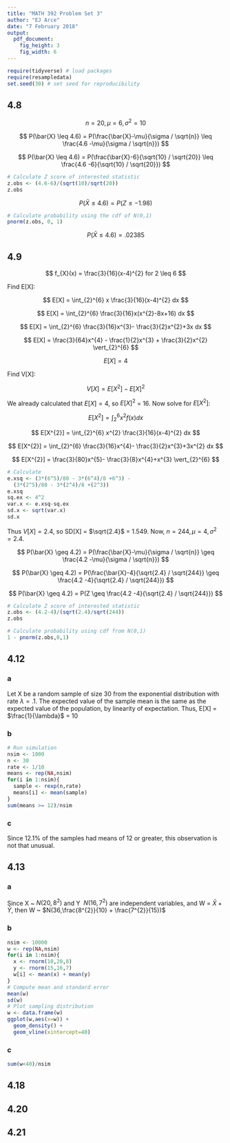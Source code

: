```yaml
---
title: "MATH 392 Problem Set 3"
author: "EJ Arce"
date: "7 February 2018"
output: 
  pdf_document:
    fig_height: 3
    fig_width: 6
---
```



```r
require(tidyverse) # load packages
require(resampledata)
set.seed(30) # set seed for reproducibility
```

## 4.8

$$
n = 20, \mu = 6, \sigma^{2} = 10
$$

$$
P(\bar{X} \leq 4.6) =
P(\frac{\bar{X}-\mu}{\sigma / \sqrt{n}} \leq
\frac{4.6 -\mu}{\sigma / \sqrt{n}})
$$

$$
P(\bar{X} \leq 4.6) =
P(\frac{\bar{X}-6}{\sqrt{10} / \sqrt{20}} \leq
\frac{4.6 -6}{\sqrt{10}  / \sqrt{20}})
$$

```r
# Calculate Z score of interested statistic
z.obs <- (4.6-6)/(sqrt(10)/sqrt(20))
z.obs
```

$$
P(\bar{X} \leq 4.6) = P(Z \leq -1.98)
$$

```r
# Calculate probability using the cdf of N(0,1)
pnorm(z.obs, 0, 1)
```

$$
P(\bar{X} \leq 4.6) = .02385
$$

## 4.9

$$
f_{X}(x) = \frac{3}{16}(x-4)^{2} for 2 \leq 6
$$

Find E[X]:

$$
E[X] = \int_{2}^{6} x \frac{3}{16}(x-4)^{2} dx
$$

$$
E[X] = \int_{2}^{6} \frac{3}{16}x(x^{2}-8x+16) dx
$$

$$
E[X] = \int_{2}^{6} \frac{3}{16}x^{3}- \frac{3}{2}x^{2}+3x dx
$$

$$
E[X] = \frac{3}{64}x^{4} - \frac{1}{2}x^{3} + \frac{3}{2}x^{2} \vert_{2}^{6}
$$

$$
E[X] = 4
$$

Find V[X]:

$$
V[X] = E[X^{2}] - E[X]^{2}
$$

We already calculated that $E[X]=4$, so $E[X]^{2}$ = 16. Now solve for $E[X^2]$:

$$
E[X^{2}] = \int_{2}^{6} x^{2} f(x) dx
$$

$$
E[X^{2}] = \int_{2}^{6} x^{2} \frac{3}{16}(x-4)^{2} dx
$$

$$
E[X^{2}] = \int_{2}^{6} \frac{3}{16}x^{4}- \frac{3}{2}x^{3}+3x^{2} dx
$$

$$
E[X^{2}] = \frac{3}{80}x^{5}- \frac{3}{8}x^{4}+x^{3} \vert_{2}^{6}
$$

```r
# Calculate
e.xsq <- (3*(6^5)/80 - 3*(6^4)/8 +6^3) -
  (3*(2^5)/80 - 3*(2^4)/8 +(2^3))
e.xsq
sq.ex <- 4^2
var.x <- e.xsq-sq.ex
sd.x <- sqrt(var.x)
sd.x
```

Thus $V[X] = 2.4$, so SD[X] = $\sqrt{2.4}$ = 1.549. Now, $n = 244, \mu = 4, \sigma^{2} = 2.4$.

$$
P(\bar{X} \geq 4.2) =
P(\frac{\bar{X}-\mu}{\sigma / \sqrt{n}} \geq
\frac{4.2 -\mu}{\sigma / \sqrt{n}})
$$

$$
P(\bar{X} \geq 4.2) =
P(\frac{\bar{X}-4}{\sqrt{2.4} / \sqrt{244}} \geq
\frac{4.2 -4}{\sqrt{2.4} / \sqrt{244}})
$$

$$
P(\bar{X} \geq 4.2) =
P(Z \geq \frac{4.2 -4}{\sqrt{2.4} / \sqrt{244}})
$$

```r
# Calculate Z score of interested statistic
z.obs <- (4.2-4)/(sqrt(2.4)/sqrt(244))
z.obs
```

```r
# Calculate probability using cdf from N(0,1)
1 - pnorm(z.obs,0,1)
```


## 4.12

### a

Let X be a random sample of size 30 from the exponential distribution with rate $\lambda = .1$. The expected value of the sample mean is the same as the expected value of the population, by linearity of expectation. Thus, E[X] = $\frac{1}{\lambda}$ = 10

### b

```r
# Run simulation
nsim <- 1000
n <- 30
rate <- 1/10
means <- rep(NA,nsim)
for(i in 1:nsim){
  sample <- rexp(n,rate)
  means[i] <- mean(sample)
}
sum(means >= 12)/nsim
```

### c

Since 12.1% of the samples had means of 12 or greater, this observation is not that unusual.

## 4.13

### a

Since X ~ $N(20,8^{2})$ and Y $~ N(16,7^{2})$ are independent variables, and W = $\bar{X} + \bar{Y}$, then W ~ $N(36,\frac{8^{2}}{10} + \frac{7^{2}}{15})$

### b

```r
nsim <- 10000
w <- rep(NA,nsim)
for(i in 1:nsim){
  x <- rnorm(10,20,8)
  y <- rnorm(15,16,7)
  w[i] <- mean(x) + mean(y)
}
# Compute mean and standard error
mean(w)
sd(w)
# Plot sampling distribution
w <- data.frame(w)
ggplot(w,aes(x=w)) +
  geom_density() +
  geom_vline(xintercept=40)
```

### c

```r
sum(w<40)/nsim
```


## 4.18



## 4.20



## 4.21



